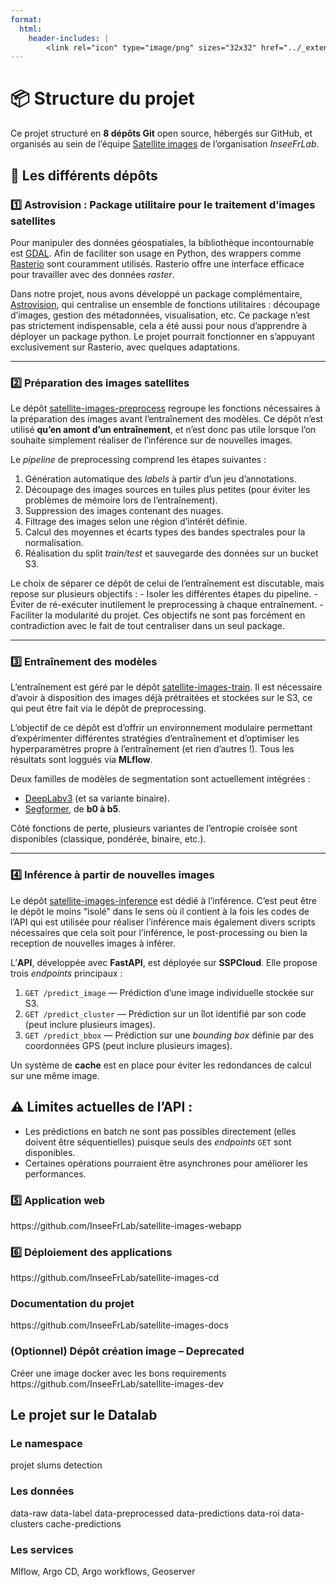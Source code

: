 ```yaml
---
format:
  html:
    header-includes: |
        <link rel="icon" type="image/png" sizes="32x32" href="../_extensions/InseeFrLab/onyxia/favicon-32x32.png">
---
```


# 📦 Structure du projet

Ce projet structuré en **8 dépôts Git** open source, hébergés sur GitHub, et organisés au sein de l’équipe [Satellite images](https://github.com/orgs/InseeFrLab/teams/satellite-images) de l’organisation *InseeFrLab*.

## 📁 Les différents dépôts

### 1️⃣ Astrovision : Package utilitaire pour le traitement d’images satellites

Pour manipuler des données géospatiales, la bibliothèque incontournable est [GDAL](https://gdal.org/en/stable/). Afin de faciliter son usage en Python, des wrappers comme [Rasterio](https://rasterio.readthedocs.io/en/stable/intro.html) sont couramment utilisés. Rasterio offre une interface efficace pour travailler avec des données *raster*.

Dans notre projet, nous avons développé un package complémentaire, [Astrovision](https://github.com/InseeFrLab/astrovision), qui centralise un ensemble de fonctions utilitaires : découpage d’images, gestion des métadonnées, visualisation, etc. Ce package n’est pas strictement indispensable, cela a été aussi pour nous d'apprendre à déployer un package python. Le projet pourrait fonctionner en s’appuyant exclusivement sur Rasterio, avec quelques adaptations.

---

### 2️⃣ Préparation des images satellites

Le dépôt [satellite-images-preprocess](https://github.com/InseeFrLab/satellite-images-preprocess) regroupe les fonctions nécessaires à la préparation des images avant l'entraînement des modèles. Ce dépôt n’est utilisé **qu’en amont d'un entraînement**, et n'est donc pas utile lorsque l'on souhaite simplement réaliser de l'inférence sur de nouvelles images.

Le *pipeline* de preprocessing comprend les étapes suivantes :

1. Génération automatique des *labels* à partir d’un jeu d’annotations.
2. Découpage des images sources en tuiles plus petites (pour éviter les problèmes de mémoire lors de l'entraînement).
3. Suppression des images contenant des nuages.
4. Filtrage des images selon une région d’intérêt définie.
5. Calcul des moyennes et écarts types des bandes spectrales pour la normalisation.
6. Réalisation du split *train/test* et sauvegarde des données sur un bucket S3.

::: {.callout-note}
Le choix de séparer ce dépôt de celui de l'entraînement est discutable, mais repose sur plusieurs objectifs :
- Isoler les différentes étapes du pipeline.
- Éviter de ré-exécuter inutilement le preprocessing à chaque entraînement.
- Faciliter la modularité du projet.
Ces objectifs ne sont pas forcément en contradiction avec le fait de tout centraliser dans un seul package.
:::

---

### 3️⃣ Entraînement des modèles

L'entraînement est géré par le dépôt [satellite-images-train](https://github.com/InseeFrLab/satellite-images-train). Il est nécessaire d'avoir à disposition des images déjà prétraitées et stockées sur le S3, ce qui peut être fait via le dépôt de preprocessing.

L’objectif de ce dépôt est d’offrir un environnement modulaire permettant d’expérimenter différentes stratégies d’entraînement et d’optimiser les hyperparamètres propre à l'entraînement (et rien d'autres !). Tous les résultats sont loggués via **MLflow**.

Deux familles de modèles de segmentation sont actuellement intégrées :

- [DeepLabv3](https://pytorch.org/hub/pytorch_vision_deeplabv3_resnet101/) (et sa variante binaire).
- [Segformer](https://github.com/NVlabs/SegFormer), de **b0 à b5**.

Côté fonctions de perte, plusieurs variantes de l'entropie croisée sont disponibles (classique, pondérée, binaire, etc.).

---

### 4️⃣ Inférence à partir de nouvelles images

Le dépôt [satellite-images-inference](https://github.com/InseeFrLab/satellite-images-inference) est dédié à l’inférence. C'est peut être le dépôt le moins "isolé" dans le sens où il contient à la fois les codes de l'API qui est utilisée pour réaliser l'inférence mais également divers scripts nécessaires que cela soit pour l'inférence, le post-processing ou bien la reception de nouvelles images à inférer.

L’**API**, développée avec **FastAPI**, est déployée sur **SSPCloud**. Elle propose trois *endpoints* principaux :

1. `GET /predict_image` — Prédiction d’une image individuelle stockée sur S3.
2. `GET /predict_cluster` — Prédiction sur un îlot identifié par son code (peut inclure plusieurs images).
3. `GET /predict_bbox` — Prédiction sur une *bounding box* définie par des coordonnées GPS (peut inclure plusieurs images).

Un système de **cache** est en place pour éviter les redondances de calcul sur une même image.


::: {.callout-important}
# ⚠️ **Limites actuelles de l’API :**

- Les prédictions en batch ne sont pas possibles directement (elles doivent être séquentielles) puisque seuls des *endpoints* `GET` sont disponibles.
- Certaines opérations pourraient être asynchrones pour améliorer les performances.
:::



### 5️⃣ Application web

https://github.com/InseeFrLab/satellite-images-webapp

### 6️⃣ Déploiement des applications

https://github.com/InseeFrLab/satellite-images-cd

### Documentation du projet

https://github.com/InseeFrLab/satellite-images-docs


### (Optionnel) Dépôt création image -- Deprecated

Créer une image docker avec les bons requirements
https://github.com/InseeFrLab/satellite-images-dev


## Le projet sur le Datalab

### Le namespace

projet slums detection

### Les données

data-raw
data-label
data-preprocessed
data-predictions
data-roi
data-clusters
cache-predictions


### Les services

Mlflow, Argo CD, Argo workflows, Geoserver










